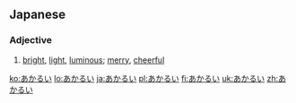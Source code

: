 ==Japanese==
===Adjective===
{{ja-adj|h|rom=akarui|decl=い}}
#{{ja-def|明るい|明い}} [[bright]], [[light]], [[luminous]]; [[merry]], [[cheerful]]

[[ko:あかるい]]
[[lo:あかるい]]
[[ja:あかるい]]
[[pl:あかるい]]
[[fi:あかるい]]
[[uk:あかるい]]
[[zh:あかるい]]